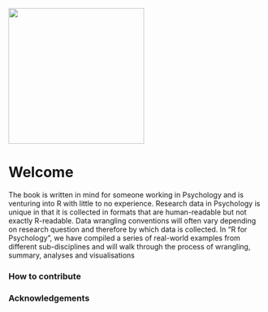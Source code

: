 ![](images/cover.png){width="267"}

# Welcome  {.unnumbered}

The book is written in mind for someone working in Psychology and is venturing into R with little to no experience. Research data in Psychology is unique in that it is collected in formats that are human-readable but not exactly R-readable. Data wrangling conventions will often vary depending on research question and therefore by which data is collected. In "R for Psychology", we have compiled a series of real-world examples from different sub-disciplines and will walk through the process of wrangling, summary, analyses and visualisations

### How to contribute 



### Acknowledgements